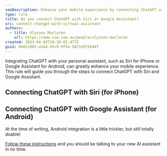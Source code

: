 ```yaml
---
seoDescription: Enhance your mobile experience by connecting ChatGPT with Siri or Google Assistant!
type: rule
title: Do you connect ChatGPT with Siri or Google Assistant?
uri: connect-chatgpt-with-virtual-assistant
authors:
  - title: Ulysses Maclaren
    url: https://www.ssw.com.au/people/ulysses-maclaren
created: 2023-04-03T19:20:03.477Z
guid: 0e81c003-a3a4-45c9-9f5e-5871e972644f
---
```


Integrating ChatGPT with your personal assistant, such as Siri for iPhone or Google Assistant for Android, can greatly enhance your mobile experience. This rule will guide you through the steps to connect ChatGPT with Siri and Google Assistant.
## Connecting ChatGPT with Siri (for iPhone)

<youtubeEmbed url="https://www.youtube.com/watch?v=nnU9taPEEe4" description="Video: Siri is AWESOME when combined with ChatGPT! (I'll show you how!) (12 min)" />

## Connecting ChatGPT with Google Assistant (for Android)

At the time of writing, Android integration is a little trickier, but still totally doable!

[Follow these instructions](https://www.howtogeek.com/882019/how-to-use-chatgpt-like-google-assistant-on-android/) and you should be talking to your new AI assistant in no time.